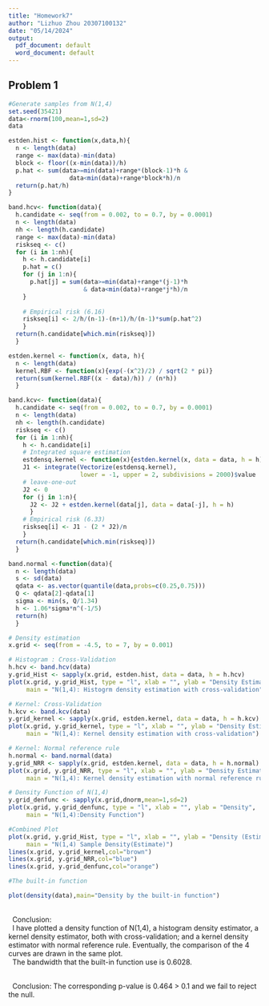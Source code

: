 ```yaml
---
title: "Homework7"
author: "Lizhuo Zhou 20307100132"
date: "05/14/2024"
output:
  pdf_document: default
  word_document: default
---
```


## Problem 1

```r
#Generate samples from N(1,4)
set.seed(35421)
data<-rnorm(100,mean=1,sd=2)
data
```

```r
estden.hist <- function(x,data,h){
  n <- length(data)
  range <- max(data)-min(data)
  block <- floor((x-min(data))/h)
  p.hat <- sum(data>=min(data)+range*(block-1)*h &
                 data<min(data)+range*block*h)/n
  return(p.hat/h)
}

```


```r

band.hcv<- function(data){
  h.candidate <- seq(from = 0.002, to = 0.7, by = 0.0001)
  n <- length(data)
  nh <- length(h.candidate)
  range <- max(data)-min(data)
  riskseq <- c()
  for (i in 1:nh){
    h <- h.candidate[i]
    p.hat = c()
    for (j in 1:n){
      p.hat[j] = sum(data>=min(data)+range*(j-1)*h
                     & data<min(data)+range*j*h)/n
    }
    
    # Empirical risk (6.16)
    riskseq[i] <- 2/h/(n-1)-(n+1)/h/(n-1)*sum(p.hat^2)
    }
  return(h.candidate[which.min(riskseq)])
  }


```

```r

estden.kernel <- function(x, data, h){
  n <- length(data)
  kernel.RBF <- function(x){exp(-(x^2)/2) / sqrt(2 * pi)}
  return(sum(kernel.RBF((x - data)/h)) / (n*h))
  }

```


```r
band.kcv<- function(data){
  h.candidate <- seq(from = 0.002, to = 0.7, by = 0.0001)
  n <- length(data)
  nh <- length(h.candidate)
  riskseq <- c()
  for (i in 1:nh){
    h <- h.candidate[i]
    # Integrated square estimation
    estdensq.kernel <- function(x){estden.kernel(x, data = data, h = h)^2}
    J1 <- integrate(Vectorize(estdensq.kernel),
                    lower = -1, upper = 2, subdivisions = 2000)$value
    # leave-one-out
    J2 <- 0
    for (j in 1:n){
      J2 <- J2 + estden.kernel(data[j], data = data[-j], h = h)
      }
    # Empirical risk (6.33)
    riskseq[i] <- J1 - (2 * J2)/n
    }
  return(h.candidate[which.min(riskseq)])
  }


```


```r

band.normal <-function(data){
  n <- length(data)
  s <- sd(data)
  qdata <- as.vector(quantile(data,probs=c(0.25,0.75)))
  Q <- qdata[2]-qdata[1]
  sigma <- min(s, Q/1.34)
  h <- 1.06*sigma*n^(-1/5)
  return(h)
  }


```




```r

# Density estimation
x.grid <- seq(from = -4.5, to = 7, by = 0.001)

# Histogram : Cross-Validation
h.hcv <- band.hcv(data)
y.grid_Hist <- sapply(x.grid, estden.hist, data = data, h = h.hcv)
plot(x.grid, y.grid_Hist, type = "l", xlab = "", ylab = "Density Estimate",
     main = "N(1,4): Histogrm density estimation with cross-validation")

# Kernel: Cross-Validation
h.kcv <- band.kcv(data)
y.grid_kernel <- sapply(x.grid, estden.kernel, data = data, h = h.kcv)
plot(x.grid, y.grid_kernel, type = "l", xlab = "", ylab = "Density Estimate",
     main = "N(1,4): Kernel density estimation with cross-validation")

# Kernel: Normal reference rule
h.normal <- band.normal(data)
y.grid_NRR <- sapply(x.grid, estden.kernel, data = data, h = h.normal)
plot(x.grid, y.grid_NRR, type = "l", xlab = "", ylab = "Density Estimate",
     main = "N(1,4): Kernel density estimation with normal reference rule")

# Density Function of N(1,4)
y.grid_denfunc <- sapply(x.grid,dnorm,mean=1,sd=2)
plot(x.grid, y.grid_denfunc, type = "l", xlab = "", ylab = "Density",
     main = "N(1,4):Density Function")


```

```r
#Combined Plot
plot(x.grid, y.grid_Hist, type = "l", xlab = "", ylab = "Density (Estimate)",
     main = "N(1,4) Sample Density(Estimate)")
lines(x.grid, y.grid_kernel,col="brown")
lines(x.grid, y.grid_NRR,col="blue")
lines(x.grid, y.grid_denfunc,col="orange")


```

```r
#The built-in function

plot(density(data),main="Density by the built-in function")


```



\
\ \ Conclusion:
\
\ \ I have plotted a density function of N(1,4), a histogram density estimator, a kernel density estimator, both with cross-validation; and a kernel density estimator with normal reference rule. Eventually, the comparison of the 4 curves are drawn in the same plot.
\
\ \ The bandwidth that the built-in function use is 0.6028.









\
\ \ Conclusion: The corresponding p-value is 0.464 > 0.1 and we fail to reject the null.


